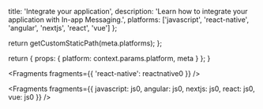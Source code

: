
  title: 'Integrate your application',
  description: 'Learn how to integrate your application with In-app Messaging.',
  platforms: ['javascript', 'react-native', 'angular', 'nextjs', 'react', 'vue']
};

  return getCustomStaticPath(meta.platforms);
};

  return {
    props: {
      platform: context.params.platform,
      meta
    }
  };
}


<Fragments fragments={{ 'react-native': reactnative0 }} />


<Fragments
  fragments={{
    javascript: js0,
    angular: js0,
    nextjs: js0,
    react: js0,
    vue: js0
  }}
/>

